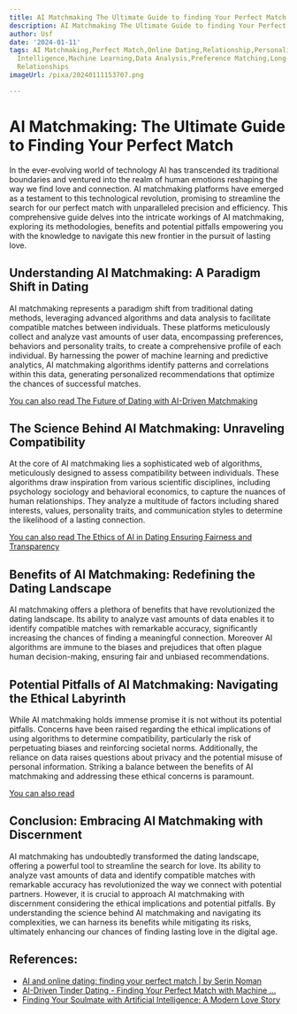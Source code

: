 ```yaml
---
title: AI Matchmaking The Ultimate Guide to finding Your Perfect Match
description: AI Matchmaking The Ultimate Guide to finding Your Perfect Match
author: Usf
date: '2024-01-11'
tags: AI Matchmaking,Perfect Match,Online Dating,Relationship,Personality Traits,Compatibility,Algorithms,Artificial
  Intelligence,Machine Learning,Data Analysis,Preference Matching,Long-Term Compatibility,Successful
  Relationships
imageUrl: /pixa/20240111153707.png

---
```

# AI  Matchmaking: The Ultimate Guide to Finding Your Perfect Match

In the ever-evolving world of technology AI has transcended  its traditional boundaries and ventured into the realm of human emotions reshaping the way we find love and connection. AI matchmaking platforms have emerged as a testament to  this technological revolution, promising to streamline the search for our perfect match with unparalleled precision and efficiency. This comprehensive  guide  delves into the intricate workings of AI matchmaking, exploring its methodologies, benefits and potential pitfalls empowering you with the knowledge to navigate  this new frontier in the pursuit of lasting love.

## Understanding AI Matchmaking: A Paradigm Shift in Dating

AI matchmaking represents a paradigm shift from traditional  dating methods, leveraging advanced algorithms and data analysis to facilitate compatible matches between individuals. These platforms meticulously collect and analyze vast amounts of  user data, encompassing preferences, behaviors and personality traits, to create a comprehensive profile of each individual.  By  harnessing the power  of machine learning and predictive  analytics, AI matchmaking algorithms identify patterns and correlations within this data, generating personalized  recommendations that  optimize the chances  of successful matches.

[You can  also read The Future of Dating with AI-Driven Matchmaking](The%20Future%20of%20Dating%20with%20AI-Driven%20Matchmaking)


## The Science Behind AI Matchmaking: Unraveling  Compatibility

At the core of AI matchmaking  lies a sophisticated web of algorithms, meticulously  designed to assess compatibility between individuals. These algorithms draw inspiration from various scientific  disciplines, including psychology sociology and behavioral economics, to  capture the nuances of human  relationships. They analyze a multitude of factors including shared interests, values, personality traits, and communication styles  to determine the likelihood of  a lasting connection.

[You can also read  The Ethics of AI in Dating Ensuring Fairness and Transparency](The%20Ethics%20of%20AI%20in%20Dating%20Ensuring%20Fairness%20and%20Transparency)


##  Benefits of AI Matchmaking: Redefining the Dating Landscape

AI matchmaking offers a plethora  of benefits that have revolutionized the dating landscape. Its ability to analyze vast  amounts of data enables it to identify compatible matches with remarkable accuracy, significantly increasing the chances of finding a meaningful  connection. Moreover AI algorithms are immune to the  biases and prejudices that  often  plague human decision-making, ensuring fair and unbiased recommendations.

##  Potential Pitfalls of AI Matchmaking:  Navigating the Ethical Labyrinth

While AI matchmaking holds immense promise it is not  without its potential pitfalls. Concerns have been raised regarding the  ethical implications of using algorithms to determine compatibility, particularly  the risk of perpetuating biases and reinforcing societal norms. Additionally, the reliance on data raises questions about privacy and the potential misuse of personal information. Striking a balance  between  the benefits of AI matchmaking  and addressing these  ethical concerns is paramount.

[You can also read ]()


## Conclusion: Embracing AI Matchmaking with Discernment

AI matchmaking has undoubtedly transformed the dating landscape, offering a  powerful tool to  streamline the search for  love. Its ability to analyze vast amounts of data and identify compatible matches with remarkable  accuracy has  revolutionized the way we connect with  potential partners. However, it is crucial to approach AI matchmaking with discernment considering the ethical implications and potential pitfalls. By understanding the science behind AI matchmaking and navigating its complexities, we  can harness  its benefits while mitigating its risks,  ultimately  enhancing our chances of finding lasting love in the digital age.

## References:
- [AI and online dating: finding your perfect match | by Serin Noman](https://bootcamp.uxdesign.cc/ai-and-online-dating-finding-your-perfect-match-ce0a8e4514c2)
- [AI-Driven Tinder Dating - Finding Your Perfect Match with Machine ...](https://blog.gopenai.com/ai-driven-tinder-dating-finding-your-perfect-match-with-machine-learning-a425051d0d31)
- [Finding Your Soulmate with Artificial Intelligence: A Modern Love Story](https://medium.com/@isar.gangwani/finding-your-soulmate-with-artificial-intelligence-a-modern-love-story-88264ed39e99)
